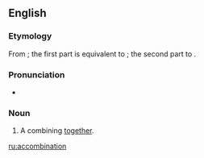 ==English==

===Etymology===
From {{etyl|la|en}}; the first part is equivalent to {{m|la|ad}}; the second part to {{m|en|combination}}.

===Pronunciation===
* {{rhymes|eɪʃən|lang=en}}

===Noun===
{{en-noun}}

# {{label|en|rare}} A combining [[together]].

[[ru:accombination]]